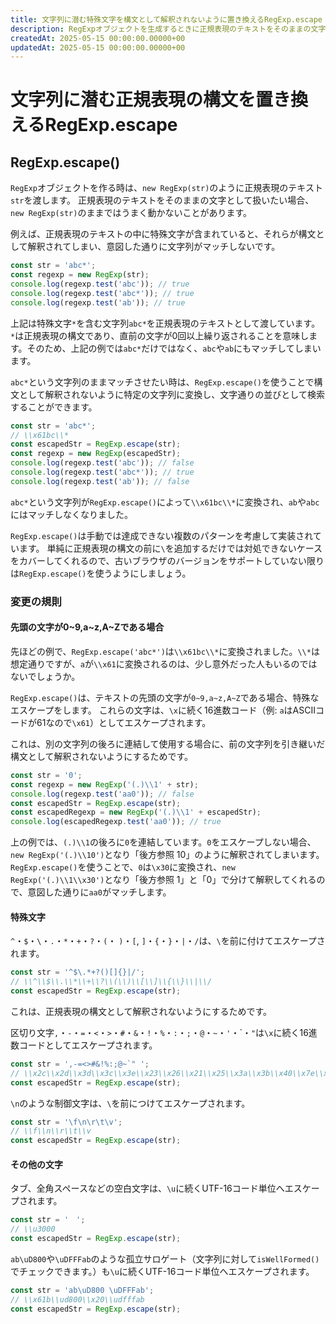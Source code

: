 ```yaml
---
title: 文字列に潜む特殊文字を構文として解釈されないように置き換えるRegExp.escape
description: RegExpオブジェクトを生成するときに正規表現のテキストをそのままの文字として扱いたい時があります。これまでは手動でエスケープする必要がありましたが、RegExp.escape()を使うことで構文として解釈されないような文字列に変換し、文字通りの並びとして検索できます。RegExp.escapeを使ってエスケープ漏れとは縁のない生活を送りましょう。
createdAt: 2025-05-15 00:00:00.00000+00
updatedAt: 2025-05-15 00:00:00.00000+00
---
```



# 文字列に潜む正規表現の構文を置き換えるRegExp.escape

<BaselineStatus featureId="regexp-escape"></BaselineStatus>

## RegExp.escape()

`RegExp`オブジェクトを作る時は、`new RegExp(str)`のように正規表現のテキスト`str`を渡します。
正規表現のテキストをそのままの文字として扱いたい場合、`new RegExp(str)`のままではうまく動かないことがあります。

例えば、正規表現のテキストの中に特殊文字が含まれていると、それらが構文として解釈されてしまい、意図した通りに文字列がマッチしないです。

```ts
const str = 'abc*';
const regexp = new RegExp(str);
console.log(regexp.test('abc')); // true
console.log(regexp.test('abc*')); // true
console.log(regexp.test('ab')); // true
```

上記は特殊文字`*`を含む文字列`abc*`を正規表現のテキストとして渡しています。
`*`は正規表現の構文であり、直前の文字が0回以上繰り返されることを意味します。そのため、上記の例では`abc*`だけではなく、`abc`や`ab`にもマッチしてしまいます。

`abc*`という文字列のままマッチさせたい時は、`RegExp.escape()`を使うことで構文として解釈されないように特定の文字列に変換し、文字通りの並びとして検索することができます。

```ts
const str = 'abc*';
// \\x61bc\\*
const escapedStr = RegExp.escape(str);
const regexp = new RegExp(escapedStr);
console.log(regexp.test('abc')); // false
console.log(regexp.test('abc*')); // true
console.log(regexp.test('ab')); // false
```

`abc*`という文字列が`RegExp.escape()`によって`\\x61bc\\*`に変換され、`ab`や`abc`にはマッチしなくなりました。

`RegExp.escape()`は手動では達成できない複数のパターンを考慮して実装されています。
単純に正規表現の構文の前に`\`を追加するだけでは対処できないケースをカバーしてくれるので、古いブラウザのバージョンをサポートしていない限りは`RegExp.escape()`を使うようにしましょう。

### 変更の規則

#### 先頭の文字が0~9,a~z,A~Zである場合

先ほどの例で、`RegExp.escape('abc*')`は`\\x61bc\\*`に変換されました。`\\*`は想定通りですが、`a`が`\\x61`に変換されるのは、少し意外だった人もいるのではないでしょうか。

`RegExp.escape()`は、テキストの先頭の文字が`0~9,a~z,A~Z`である場合、特殊なエスケープをします。
これらの文字は、`\x`に続く16進数コード（例: `a`はASCIIコードが61なので`\x61`）としてエスケープされます。

これは、別の文字列の後ろに連結して使用する場合に、前の文字列を引き継いだ構文として解釈されないようにするためです。

```ts
const str = '0';
const regexp = new RegExp('(.)\\1' + str);
console.log(regexp.test('aa0')); // false
const escapedStr = RegExp.escape(str);
const escapedRegexp = new RegExp('(.)\\1' + escapedStr);
console.log(escapedRegexp.test('aa0')); // true
```

上の例では、`(.)\\1`の後ろに`0`を連結しています。`0`をエスケープしない場合、`new RegExp('(.)\\10')`となり「後方参照 10」のように解釈されてしまいます。
`RegExp.escape()`を使うことで、`0`は`\x30`に変換され、`new RegExp('(.)\\1\\x30')`となり「後方参照 1」と「0」で分けて解釈してくれるので、意図した通りに`aa0`がマッチします。

#### 特殊文字

`^`・`$`・`\`・`.`・`*`・`+`・`?`・`(`・ `)`・`[`, `]`・`{`・`}`・`|`・`/`は、`\`を前に付けてエスケープされます。

```ts
const str = '^$\.*+?()[]{}|/';
// \\^\\$\\.\\*\\+\\?\\(\\)\\[\\]\\{\\}\\|\\/
const escapedStr = RegExp.escape(str);
```

これは、正規表現の構文として解釈されないようにするためです。

区切り文字`,`・`-`・`=`・`<`・`>`・`#`・`&`・`!`・`%`・`:`・`;`・`@`・`~`・`'`・\`・`"`は`\x`に続く16進数コードとしてエスケープされます。

```ts
const str = ',-=<>#&!%:;@~`" ';
// \\x2c\\x2d\\x3d\\x3c\\x3e\\x23\\x26\\x21\\x25\\x3a\\x3b\\x40\\x7e\\x60\\x22\\x20
const escapedStr = RegExp.escape(str);
```

`\n`のような制御文字は、`\`を前につけてエスケープされます。

```ts
const str = '\f\n\r\t\v';
// \\f\\n\\r\\t\\v
const escapedStr = RegExp.escape(str);
```

#### その他の文字

タブ、全角スペースなどの空白文字は、`\u`に続くUTF-16コード単位へエスケープされます。

```ts
const str = '　';
// \\u3000
const escapedStr = RegExp.escape(str);
```

`ab\uD800`や`\uDFFFab`のような孤立サロゲート（文字列に対して`isWellFormed()`でチェックできます。）も`\u`に続くUTF-16コード単位へエスケープされます。

```ts
const str = 'ab\uD800 \uDFFFab';
// \\x61b\\ud800\\x20\\udfffab
const escapedStr = RegExp.escape(str);
```
